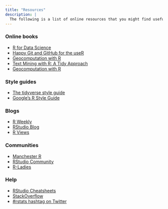```yaml
---
title: "Resources"
description: |
  The following is a list of online resources that you might find useful
---
```


<h3>Online books</h3>
  <ul>
    <li><a href="https://r4ds.had.co.nz" target="_blank">R for Data Science</a></li>
    <li><a href="https://rstudio-education.github.io/hopr/" target="_blank">Happy Git and GitHub for the useR</a></li>
    <li><a href="https://happygitwithr.com" target="_blank">Geocomputation with R</a></li>
    <li><a href="https://www.tidytextmining.com" target="_blank">Text Mining with R: A Tidy Approach</a></li>
    <li><a href="https://geocompr.robinlovelace.net" target="_blank">Geocomputation with R</a></li>
  </ul>
<h3>Style guides</h3>
  <ul>
    <li><a href="https://style.tidyverse.org" target="_blank">The tidyverse style guide</a></li>
    <li><a href="https://google.github.io/styleguide/Rguide.html" target="_blank">Google’s R Style Guide</a></li>
  </ul>
<h3>Blogs</h3>
  <ul>
    <li><a href="https://rweekly.org" target="_blank">R Weekly</a></li>
    <li><a href="https://blog.rstudio.com" target="_blank">RStudio Blog</a></li>
    <li><a href="https://rviews.rstudio.com" target="_blank">R Views</a></li>
  </ul>
<h3>Communities</h3>
  <ul>
    <li><a href="https://www.rmanchester.org" target="_blank">Manchester R</a></li>
    <li><a href="https://community.rstudio.com" target="_blank">RStudio Community</a></li>
    <li><a href="https://rladies.org" target="_blank">R-Ladies</a></li>
  </ul>
<h3>Help</h3>
  <ul>
    <li><a href="https://rstudio.cloud/learn/cheat-sheets" target="_blank">RStudio Cheatsheets</a></li>
    <li><a href="https://stackoverflow.com/questions/tagged/r" target="_blank">StackOverflow</a></li>
    <li><a href="https://twitter.com/search?q=%23rstats&src=typed_query&f=live" target="_blank">#rstats hashtag on Twitter</a></li>
  </ul>